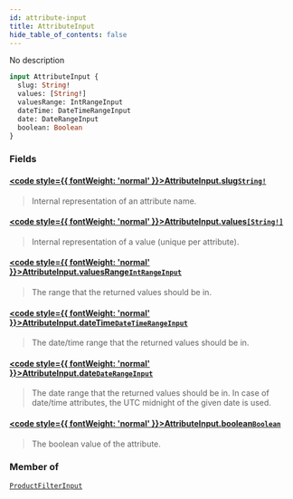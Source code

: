 ```yaml
---
id: attribute-input
title: AttributeInput
hide_table_of_contents: false
---
```








No description

```graphql
input AttributeInput {
  slug: String!
  values: [String!]
  valuesRange: IntRangeInput
  dateTime: DateTimeRangeInput
  date: DateRangeInput
  boolean: Boolean
}
```


### Fields

#### [<code style={{ fontWeight: 'normal' }}>AttributeInput.<b>slug</b></code>](#)<Bullet />[`String!`](../../../developer/api-reference/scalars/string) <Badge class="secondary" text="non-null"/> <Badge class="secondary" text="scalar"/>
> Internal representation of an attribute name.
> 

#### [<code style={{ fontWeight: 'normal' }}>AttributeInput.<b>values</b></code>](#)<Bullet />[`[String!]`](../../../developer/api-reference/scalars/string) <Badge class="secondary" text="list"/> <Badge class="secondary" text="scalar"/>
> Internal representation of a value (unique per attribute).
> 

#### [<code style={{ fontWeight: 'normal' }}>AttributeInput.<b>valuesRange</b></code>](#)<Bullet />[`IntRangeInput`](../../../developer/api-reference/inputs/int-range-input) <Badge class="secondary" text="input"/>
> The range that the returned values should be in.
> 

#### [<code style={{ fontWeight: 'normal' }}>AttributeInput.<b>dateTime</b></code>](#)<Bullet />[`DateTimeRangeInput`](../../../developer/api-reference/inputs/date-time-range-input) <Badge class="secondary" text="input"/>
> The date/time range that the returned values should be in.
> 

#### [<code style={{ fontWeight: 'normal' }}>AttributeInput.<b>date</b></code>](#)<Bullet />[`DateRangeInput`](../../../developer/api-reference/inputs/date-range-input) <Badge class="secondary" text="input"/>
> The date range that the returned values should be in. In case of date/time attributes, the UTC midnight of the given date is used.
> 

#### [<code style={{ fontWeight: 'normal' }}>AttributeInput.<b>boolean</b></code>](#)<Bullet />[`Boolean`](../../../developer/api-reference/scalars/boolean) <Badge class="secondary" text="scalar"/>
> The boolean value of the attribute.
> 



### Member of

[`ProductFilterInput`](../../../developer/api-reference/inputs/product-filter-input)  <Badge class="secondary" text="input"/>



